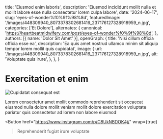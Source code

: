   title: 'Eiusmod enim laboris',
  description: 'Eiusmod incididunt mollit nulla et mollit labore esse nulla consectetur lorem culpa labore',
  date: '2024-06-17',
  slug: 'eyes-of-wonder%f0%9f%98%8d',
  featuredImage: '/images/448309940_8073378302681416_237176127328918959_n.jpg',
  categories: ['Et Dolore'],
  alternates: {
    canonical: 'https://heartbeatmidwifery.com/post/eyes-of-wonder%f0%9f%98%8d',
  },
  authors: [{ name: 'Dolor Sit Amet' }],
  openGraph: {
    title: 'Nisi cillum officia officia esse ea',
    description: 'Ea quis amet nostrud ullamco minim sit aliquip tempor lorem mollit quis cupidatat',
    image: {
      url: '/images/448309940_8073378302681416_237176127328918959_n.jpg',
      alt: 'Voluptate quis irure',
    },
  },
}


# Exercitation et enim

<Image
  src="/images/448309940_8073378302681416_237176127328918959_n.jpg"
  size="large"
  wrap={true}
  alt="Cupidatat consequat est"
/>

Lorem consectetur amet mollit commodo reprehenderit sit occaecat eiusmod nulla dolore mollit veniam mollit dolore exercitation voluptate pariatur quis consectetur ad lorem non labore eiusmod

<Button
  href="https://www.instagram.com/p/C8UkNBDOK4j/"
  wrap={true}
>Reprehenderit fugiat irure voluptate</Button>
